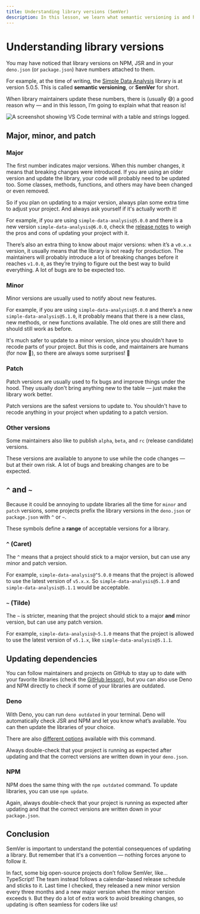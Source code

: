 ```yaml
---
title: Understanding library versions (SemVer)
description: In this lesson, we learn what semantic versioning is and how to interpret it.
---
```



# Understanding library versions

You may have noticed that library versions on NPM, JSR and in your `deno.json` (or `package.json`) have numbers attached to them.

For example, at the time of writing, the [Simple Data Analysis](https://github.com/nshiab/simple-data-analysis) library is at version 5.0.5. This is called **semantic versioning**, or **SemVer** for short.

When library maintainers update these numbers, there is (usually 😅) a good reason why — and in this lesson, I’m going to explain what that reason is!

![A screenshot showing VS Code terminal with a table and strings logged.](/assets/ninja-moves/semver/sda-github.png)

<NoticeIntro />

## Major, minor, and patch

### Major

The first number indicates major versions. When this number changes, it means that breaking changes were introduced. If you are using an older version and update the library, your code will probably need to be updated too. Some classes, methods, functions, and others may have been changed or even removed.

So if you plan on updating to a major version, always plan some extra time to adjust your project. And always ask yourself if it's actually worth it!

For example, if you are using `simple-data-analysis@5.0.0` and there is a new version `simple-data-analysis@6.0.0`, check the [release notes](https://github.com/nshiab/simple-data-analysis/releases) to weigh the pros and cons of updating your project with it.

There’s also an extra thing to know about major versions: when it’s a `v0.x.x` version, it usually means that the library is not ready for production. The maintainers will probably introduce a lot of breaking changes before it reaches `v1.0.0`, as they’re trying to figure out the best way to build everything. A lot of bugs are to be expected too.

### Minor

Minor versions are usually used to notify about new features.

For example, if you are using `simple-data-analysis@5.0.0` and there’s a new `simple-data-analysis@5.1.0`, it probably means that there is a new class, new methods, or new functions available. The old ones are still there and should still work as before.

It's much safer to update to a minor version, since you shouldn't have to recode parts of your project. But this is code, and maintainers are humans (for now 🤖), so there are always some surprises! 😬

### Patch

Patch versions are usually used to fix bugs and improve things under the hood. They usually don't bring anything new to the table — just make the library work better.

Patch versions are the safest versions to update to. You shouldn't have to recode anything in your project when updating to a patch version.

### Other versions

Some maintainers also like to publish `alpha`, `beta`, and `rc` (release candidate) versions.

These versions are available to anyone to use while the code changes — but at their own risk. A lot of bugs and breaking changes are to be expected.

## `^` and `~`

Because it could be annoying to update libraries all the time for `minor` and `patch` versions, some projects prefix the library versions in the `deno.json` or `package.json` with `^` or `~`.

These symbols define a **range** of acceptable versions for a library.

### `^` (Caret)

The `^` means that a project should stick to a major version, but can use any minor and patch version.

For example, `simple-data-analysis@^5.0.0` means that the project is allowed to use the latest version of `v5.x.x`. So `simple-data-analysis@5.1.0` and `simple-data-analysis@5.1.1` would be acceptable.

### `~` (Tilde)

The `~` is stricter, meaning that the project should stick to a major **and** minor version, but can use any patch version.

For example, `simple-data-analysis@~5.1.0` means that the project is allowed to use the latest version of `v5.1.x`, like `simple-data-analysis@5.1.1`.

## Updating dependencies

You can follow maintainers and projects on GitHub to stay up to date with your favorite libraries (check the [GitHub lesson](/git-and-github/github-basics)), but you can also use Deno and NPM directly to check if some of your libraries are outdated.

### Deno

With Deno, you can run `deno outdated` in your terminal. Deno will automatically check JSR and NPM and let you know what’s available. You can then update the libraries of your choice.

There are also [different options](https://docs.deno.com/runtime/reference/cli/outdated/) available with this command.

Always double-check that your project is running as expected after updating and that the correct versions are written down in your `deno.json`.

### NPM

NPM does the same thing with the `npm outdated` command. To update libraries, you can use `npm update`.

Again, always double-check that your project is running as expected after updating and that the correct versions are written down in your `package.json`.

## Conclusion

SemVer is important to understand the potential consequences of updating a library. But remember that it's a convention — nothing forces anyone to follow it.

In fact, some big open-source projects don’t follow SemVer, like... TypeScript! The team instead follows a calendar-based release schedule and sticks to it. Last time I checked, they released a new minor version every three months and a new major version when the minor version exceeds `9`. But they do a lot of extra work to avoid breaking changes, so updating is often seamless for coders like us!

<NoticeEnd />
